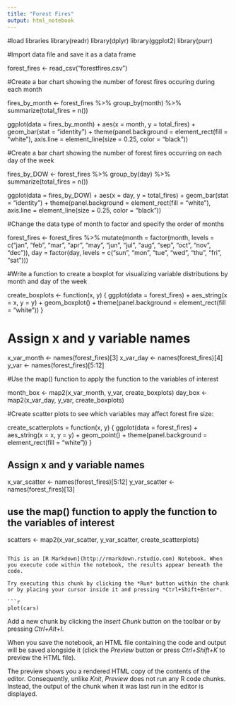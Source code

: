 ---
title: "Forest Fires"
output: html_notebook
---

#load libraries
library(readr)
library(dplyr)
library(ggplot2)
library(purr)

#Import data file and save it as a data frame

forest_fires <- read_csv("forestfires.csv")

#Create a bar chart showing the number of forest fires occuring during each month

fires_by_month <- forest_fires %>%
  group_by(month) %>%
  summarize(total_fires = n())
  
ggplot(data = fires_by_month) +
  aes(x = month, y = total_fires) +
  geom_bar(stat = "identity") +
  theme(panel.background = element_rect(fill = "white"),
        axis.line = element_line(size = 0.25,
                                 color = "black"))
                                 
#Create a bar chart showing the number of forest fires occurring on each day of the week

fires_by_DOW <- forest_fires %>%
  group_by(day) %>%
  summarize(total_fires = n())
  
ggplot(data = fires_by_DOW) +
  aes(x = day, y = total_fires) +
  geom_bar(stat = "identity") +
  theme(panel.background = element_rect(fill = "white"),
        axis.line = element_line(size = 0.25,
                                 color = "black"))

#Change the data type of month to factor and specify the order of months

forest_fires <- forest_fires %>%
  mutate(month = factor(month, levels = c("jan", "feb", "mar", "apr", "may", "jun", "jul", "aug", "sep", "oct", "nov", "dec")),
         day = factor(day, levels = c("sun", "mon", "tue", "wed", "thu", "fri", "sat")))

#Write a function to create a boxplot for visualizing variable distributions by month and day of the week

create_boxplots <- function(x, y) {
  ggplot(data = forest_fires) +
    aes_string(x = x, y = y) +
    geom_boxplot() +
    theme(panel.background = element_rect(fill = "white"))
}

# Assign x and y variable names

x_var_month <- names(forest_fires)[3]
x_var_day <- names(forest_fires)[4]
y_var <- names(forest_fires)[5:12]

#Use the map() function to apply the function to the variables of interest

month_box <- map2(x_var_month, y_var, create_boxplots)
day_box <- map2(x_var_day, y_var, create_boxplots)

#Create scatter plots to see which variables may affect forest fire size:

create_scatterplots = function(x, y) {
  ggplot(data = forest_fires) + 
    aes_string(x = x, y = y) +
    geom_point() +
    theme(panel.background = element_rect(fill = "white"))
}

## Assign x and y variable names 

x_var_scatter <- names(forest_fires)[5:12]
y_var_scatter <- names(forest_fires)[13]

## use the map() function to apply the function to the variables of interest

scatters <- map2(x_var_scatter, y_var_scatter, create_scatterplots)
```

This is an [R Markdown](http://rmarkdown.rstudio.com) Notebook. When you execute code within the notebook, the results appear beneath the code. 

Try executing this chunk by clicking the *Run* button within the chunk or by placing your cursor inside it and pressing *Ctrl+Shift+Enter*. 

```{r}
plot(cars)
```

Add a new chunk by clicking the *Insert Chunk* button on the toolbar or by pressing *Ctrl+Alt+I*.

When you save the notebook, an HTML file containing the code and output will be saved alongside it (click the *Preview* button or press *Ctrl+Shift+K* to preview the HTML file).

The preview shows you a rendered HTML copy of the contents of the editor. Consequently, unlike *Knit*, *Preview* does not run any R code chunks. Instead, the output of the chunk when it was last run in the editor is displayed.
